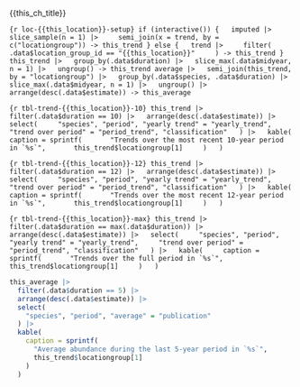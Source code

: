 {{this_ch_title}}

```{r loc-{{this_location}}-setup}
if (interactive()) {
  imputed |>
    slice_sample(n = 1) |>
    semi_join(x = trend, by = c("locationgroup")) -> this_trend
} else {
  trend |>
    filter(
      .data$location_group_id == "{{this_location}}"
    ) -> this_trend
}
this_trend |>
  group_by(.data$duration) |>
  slice_max(.data$midyear, n = 1) |>
  ungroup() -> this_trend
average |>
  semi_join(this_trend, by = "locationgroup") |>
  group_by(.data$species, .data$duration) |>
  slice_max(.data$midyear, n = 1) |>
  ungroup() |>
  arrange(desc(.data$estimate)) -> this_average
```

```{r tbl-trend-{{this_location}}-10}
this_trend |>
  filter(.data$duration == 10) |>
  arrange(desc(.data$estimate)) |>
  select(
    "species", "period", "yearly trend" = "yearly_trend",
    "trend over period" = "period_trend", "classification"
  ) |>
  kable(
    caption = sprintf(
      "Trends over the most recent 10-year period in `%s`",
      this_trend$locationgroup[1]
    )
  )
```

```{r tbl-trend-{{this_location}}-12}
this_trend |>
  filter(.data$duration == 12) |>
  arrange(desc(.data$estimate)) |>
  select(
    "species", "period", "yearly trend" = "yearly_trend",
    "trend over period" = "period_trend", "classification"
  ) |>
  kable(
    caption = sprintf(
      "Trends over the most recent 12-year period in `%s`",
      this_trend$locationgroup[1]
    )
  )
```

```{r tbl-trend-{{this_location}}-max}
this_trend |>
  filter(.data$duration == max(.data$duration)) |>
  arrange(desc(.data$estimate)) |>
  select(
    "species", "period", "yearly trend" = "yearly_trend",
    "trend over period" = "period_trend", "classification"
  ) |>
  kable(
    caption = sprintf(
      "Trends over the full period in `%s`", this_trend$locationgroup[1]
    )
  )
```

```r
this_average |>
  filter(.data$duration == 5) |>
  arrange(desc(.data$estimate)) |>
  select(
    "species", "period", "average" = "publication"
  ) |>
  kable(
    caption = sprintf(
      "Average abundance during the last 5-year period in `%s`", 
      this_trend$locationgroup[1]
    )
  )
```
